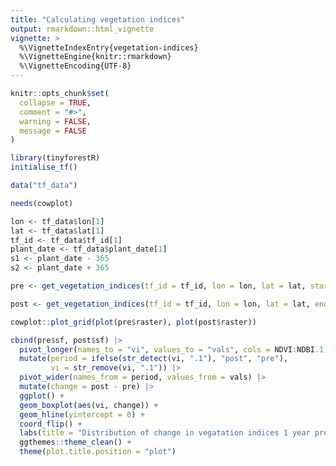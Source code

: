 ```yaml
---
title: "Calculating vegetation indices"
output: rmarkdown::html_vignette
vignette: >
  %\VignetteIndexEntry{vegetation-indices}
  %\VignetteEngine{knitr::rmarkdown}
  %\VignetteEncoding{UTF-8}
---
```


```r
knitr::opts_chunk$set(
  collapse = TRUE,
  comment = "#>", 
  warning = FALSE, 
  message = FALSE
)
```

```r
library(tinyforestR)
initialise_tf()
```


```r

data("tf_data")

```

```r

needs(cowplot)

lon <- tf_data$lon[1]
lat <- tf_data$lat[1]
tf_id <- tf_data$tf_id[1]
plant_date <- tf_data$plant_date[1]
s1 <- plant_date - 365
s2 <- plant_date + 365

pre <- get_vegetation_indices(tf_id = tf_id, lon = lon, lat = lat, start = as.character(s1), end = as.character(plant_date), buffer = 50)

post <- get_vegetation_indices(tf_id = tf_id, lon = lon, lat = lat, end = as.character(s2), start = as.character(plant_date), buffer = 50)

cowplot::plot_grid(plot(pre$raster), plot(post$raster))

```


```r

cbind(pre$sf, post$sf) |>
  pivot_longer(names_to = "vi", values_to = "vals", cols = NDVI:NDBI.1) |>
  mutate(period = ifelse(str_detect(vi, ".1"), "post", "pre"), 
         vi = str_remove(vi, ".1")) |>
  pivot_wider(names_from = period, values_from = vals) |>
  mutate(change = post - pre) |>
  ggplot() +
  geom_boxplot(aes(vi, change)) +
  geom_hline(yintercept = 0) +
  coord_flip() +
  labs(title = "Distribution of change in vegatation indices 1 year pre and post TF planting within 50m of TF point location") +
  ggthemes::theme_clean() +
  theme(plot.title.position = "plot")

```

